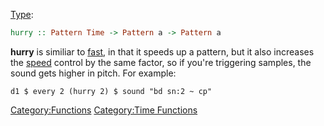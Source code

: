 {{DISPLAYTITLE:hurry}} 
[[Type signature|Type]]: <syntaxhighlight lang="haskell" inline>hurry :: Pattern Time -> Pattern a -> Pattern a</syntaxhighlight>

'''hurry''' is similiar to [[fast]], in that it speeds up a pattern, but it also increases the [[speed]] control by the same factor, so if you're triggering samples, the sound gets higher in pitch. For example:

<source>
d1 $ every 2 (hurry 2) $ sound "bd sn:2 ~ cp"
</source>

[[Category:Functions]] [[Category:Time Functions]]